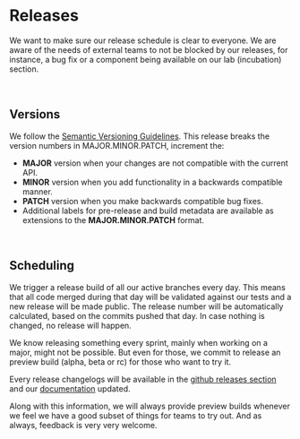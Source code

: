 
<Meta title="Introduction/Community/Releases" />

# Releases

We want to make sure our release schedule is clear to everyone. We are aware of the needs of external teams to not be blocked by our releases, for instance, a bug fix or a component being available on our lab (incubation) section.

<br />

## Versions

We follow the [Semantic Versioning Guidelines](https://semver.org/). This release breaks the version numbers in MAJOR.MINOR.PATCH, increment the:

- <b>MAJOR</b> version when your changes are not compatible with the current API.
- <b>MINOR</b> version when you add functionality in a backwards compatible manner.
- <b>PATCH</b> version when you make backwards compatible bug fixes.
- Additional labels for pre-release and build metadata are available as extensions to the <b>MAJOR.MINOR.PATCH</b> format.

<br />

## Scheduling

We trigger a release build of all our active branches every day. This means that all code merged during that day will be validated against our tests and a new release will be made public.
The release number will be automatically calculated, based on the commits pushed that day. In case nothing is changed, no release will happen.

We know releasing something every sprint, mainly when working on a major, might not be possible. But even for those, we commit to release an preview build (alpha, beta or rc) for those who want to try it.

Every release changelogs will be available in the [github releases section](https://github.com/lumada-design/hv-uikit-react/releases) and our [documentation](https://lumada-design.github.io/hv-uikit-react/) updated.

Along with this information, we will always provide preview builds whenever we feel we have a good subset of things for teams to try out. And as always, feedback is very very welcome.
